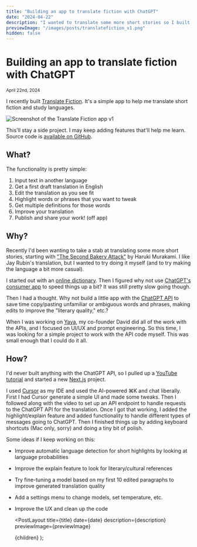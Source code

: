 ```yaml
---
title: "Building an app to translate fiction with ChatGPT"
date: "2024-04-22"
description: "I wanted to translate some more short stories so I built a small app with the ChatGPT API."
previewImage: "/images/posts/translatefiction_v1.png"
hidden: false
---
```



# Building an app to translate fiction with ChatGPT

<small>
  <time dateTime={date}>April 22nd, 2024</time>
</small>

I recently built [Translate Fiction](https://translatefiction.com/). It's a simple app to help me translate short fiction and study languages.

<Image
  src="/images/posts/translatefiction_v1.png"
  className="mx-auto"
  alt="Screenshot of the Translate Fiction app v1"
  width={600}
  height={600}
/>

This'll stay a side project. I may keep adding features that'll help me learn. Source code is [available on GitHub](https://github.com/patrickscoleman/translatefiction).

## What?

The functionality is pretty simple:

1. Input text in another language
1. Get a first draft translation in English
1. Edit the translation as you see fit
1. Highlight words or phrases that you want to tweak
1. Get multiple definitions for those words
1. Improve your translation
1. Publish and share your work! (off app)

## Why?

Recently I'd been wanting to take a stab at translating some more short stories, starting with ["The Second Bakery Attack"](https://en.wikipedia.org/wiki/The_Second_Bakery_Attack) by Haruki Murakami. I like Jay Rubin's translation, but I wanted to try doing it myself (and to try making the language a bit more casual).

I started out with an [online dictionary](https://jisho.org/). Then I figured why not use [ChatGPT's consumer app](https://chat.openai.com/) to speed things up a bit? It was still pretty slow going though.

Then I had a thought. Why not build a little app with the [ChatGPT API](https://platform.openai.com/) to save time copy/pasting unfamiliar or ambiguous words and phrases, making edits to improve the "literary quality," etc.?

When I was working on [Yaya](/posts/yaya), my co-founder David did all of the work with the APIs, and I focused on UI/UX and prompt engineering. So this time, I was looking for a simple project to work with the API code myself. This was small enough that I could do it all.

## How?

I'd never built anything with the ChatGPT API, so I pulled up a [YouTube tutorial](https://www.youtube.com/watch?v=KiWClrSVgfU) and started a new [Next.js](https://nextjs.org/) project.

I used [Cursor](https://cursor.sh/) as my IDE and used the AI-powered ⌘K and chat liberally. First I had Cursor generate a simple UI and made some tweaks. Then I followed along with the video to set up an API endpoint to handle requests to the ChatGPT API for the translation. Once I got that working, I added the highlight/explain feature and added functionality to handle different types of messages going to ChatGPT. Then I finished things up by adding keyboard shortcuts (Mac only, sorry) and doing a tiny bit of polish.

Some ideas if I keep working on this:

- Improve automatic language detection for short highlights by looking at language probabilities
- Improve the explain feature to look for literary/cultural references
- Try fine-tuning a model based on my first 10 edited paragraphs to improve generated translation quality
- Add a settings menu to change models, set temperature, etc.
- Improve the UX and clean up the code

  <PostLayout
    title={title}
    date={date}
    description={description}
    previewImage={previewImage}
  >
    {children}
  </PostLayout>
);
